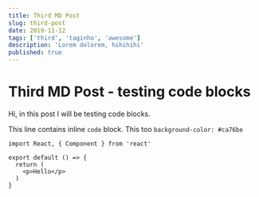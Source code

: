 ```yaml
---
title: Third MD Post
slug: third-post
date: 2019-11-12
tags: ['third', 'taginho', 'awesome']
description: 'Lorem dolorem, hihihihi'
published: true
---
```


# Third MD Post - testing code blocks

Hi, in this post I will be testing code blocks.

This line contains inline `code` block.
This too `background-color: #ca76be`

```jsx{1,4,5}
import React, { Component } from 'react'

export default () => {
  return (
    <p>Hello</p>
  )
}

```

